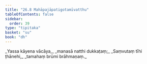 ```yaml
---
title: "26.8 Mahāpajāpatigotamīvatthu"
tableOfContents: false
sidebar:
  order: 39
type: "tipitaka"
basket: "su"
book: "dh"
---
```



<DynamicBreadcrumb />

<Division number="391" book="dh">

<Paragraph number="419" type="verses" book="dh">
_Yassa kāyena vācāya,_  
_manasā natthi dukkaṭaṃ;_  
_Saṃvutaṃ tīhi ṭhānehi,_  
_tamahaṃ brūmi brāhmaṇaṃ._
</Paragraph>
</Division>
